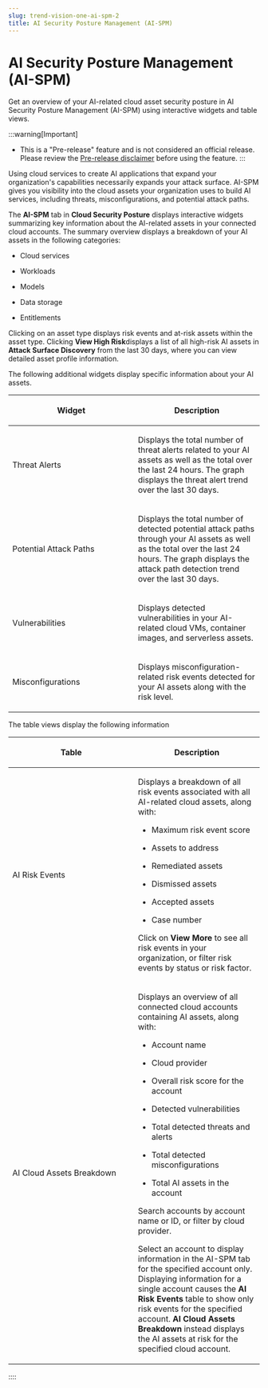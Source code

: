 ```yaml
---
slug: trend-vision-one-ai-spm-2
title: AI Security Posture Management (AI-SPM)
---
```

# AI Security Posture Management (AI-SPM)

Get an overview of your AI-related cloud asset security posture in AI Security Posture Management (AI-SPM) using interactive widgets and table views.

:::warning[Important]

- This is a "Pre-release" feature and is not considered an official release. Please review the [Pre-release disclaimer](pre-release-disclaimer.mdx) before using the feature.
:::

Using cloud services to create AI applications that expand your organization's capabilities necessarily expands your attack surface. AI-SPM gives you visibility into the cloud assets your organization uses to build AI services, including threats, misconfigurations, and potential attack paths.

The **AI-SPM** tab in **Cloud Security Posture** displays interactive widgets summarizing key information about the AI-related assets in your connected cloud accounts. The summary overview displays a breakdown of your AI assets in the following categories:

- Cloud services

- Workloads

- Models

- Data storage

- Entitlements

Clicking on an asset type displays risk events and at-risk assets within the asset type. Clicking **View High Risk**displays a list of all high-risk AI assets in **Attack Surface Discovery** from the last 30 days, where you can view detailed asset profile information.

The following additional widgets display specific information about your AI assets.

<table>
<colgroup>
<col style="width: 50%" />
<col style="width: 50%" />
</colgroup>
<thead>
<tr>
<th><p>Widget</p></th>
<th><p>Description</p></th>
</tr>
</thead>
<tbody>
<tr>
<td><p>Threat Alerts</p></td>
<td><p>Displays the total number of threat alerts related to your AI assets as well as the total over the last 24 hours. The graph displays the threat alert trend over the last 30 days.</p></td>
</tr>
<tr>
<td><p>Potential Attack Paths</p></td>
<td><p>Displays the total number of detected potential attack paths through your AI assets as well as the total over the last 24 hours. The graph displays the attack path detection trend over the last 30 days.</p></td>
</tr>
<tr>
<td><p>Vulnerabilities</p></td>
<td><p>Displays detected vulnerabilities in your AI-related cloud VMs, container images, and serverless assets.</p></td>
</tr>
<tr>
<td><p>Misconfigurations</p></td>
<td><p>Displays misconfiguration-related risk events detected for your AI assets along with the risk level.</p></td>
</tr>
</tbody>
</table>

The table views display the following information

<table>
<colgroup>
<col style="width: 50%" />
<col style="width: 50%" />
</colgroup>
<thead>
<tr>
<th><p>Table</p></th>
<th><p>Description</p></th>
</tr>
</thead>
<tbody>
<tr>
<td><p>AI Risk Events</p></td>
<td><p>Displays a breakdown of all risk events associated with all AI-related cloud assets, along with:</p>
<ul>
<li><p>Maximum risk event score</p></li>
<li><p>Assets to address</p></li>
<li><p>Remediated assets</p></li>
<li><p>Dismissed assets</p></li>
<li><p>Accepted assets</p></li>
<li><p>Case number</p></li>
</ul>
<p>Click on <strong>View More</strong> to see all risk events in your organization, or filter risk events by status or risk factor.</p></td>
</tr>
<tr>
<td><p>AI Cloud Assets Breakdown</p></td>
<td><p>Displays an overview of all connected cloud accounts containing AI assets, along with:</p>
<ul>
<li><p>Account name</p></li>
<li><p>Cloud provider</p></li>
<li><p>Overall risk score for the account</p></li>
<li><p>Detected vulnerabilities</p></li>
<li><p>Total detected threats and alerts</p></li>
<li><p>Total detected misconfigurations</p></li>
<li><p>Total AI assets in the account</p></li>
</ul>
<p>Search accounts by account name or ID, or filter by cloud provider.</p>
<p>Select an account to display information in the AI-SPM tab for the specified account only. Displaying information for a single account causes the <strong>AI Risk Events</strong> table to show only risk events for the specified account. <strong>AI Cloud Assets Breakdown</strong> instead displays the AI assets at risk for the specified cloud account.</p></td>
</tr>
</tbody>
</table>
::::
